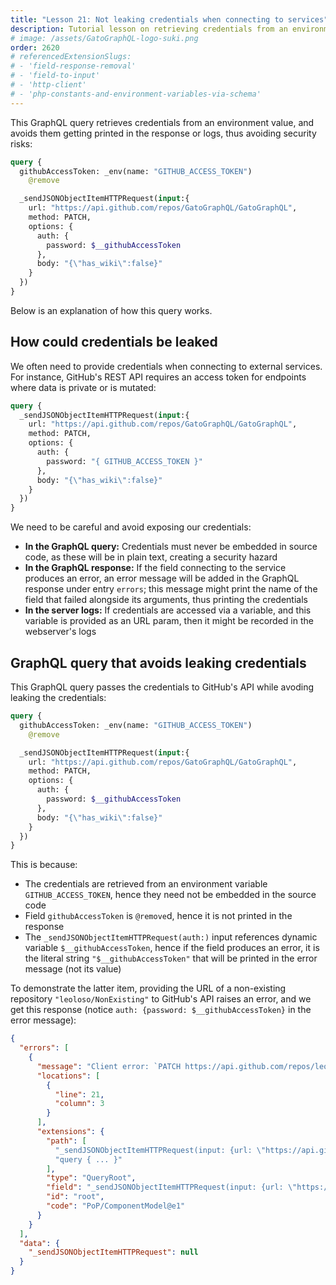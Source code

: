 ```yaml
---
title: "Lesson 21: Not leaking credentials when connecting to services"
description: Tutorial lesson on retrieving credentials from an environment value, as to avoid them getting printed in the response or logs, thus avoiding security risks.
# image: /assets/GatoGraphQL-logo-suki.png
order: 2620
# referencedExtensionSlugs:
# - 'field-response-removal'
# - 'field-to-input'
# - 'http-client'
# - 'php-constants-and-environment-variables-via-schema'
---
```


This GraphQL query retrieves credentials from an environment value, and avoids them getting printed in the response or logs, thus avoiding security risks:

```graphql
query {
  githubAccessToken: _env(name: "GITHUB_ACCESS_TOKEN")
    @remove

  _sendJSONObjectItemHTTPRequest(input:{
    url: "https://api.github.com/repos/GatoGraphQL/GatoGraphQL",
    method: PATCH,
    options: {
      auth: {
        password: $__githubAccessToken
      },
      body: "{\"has_wiki\":false}"
    }
  })
}
```

Below is an explanation of how this query works.

## How could credentials be leaked

We often need to provide credentials when connecting to external services. For instance, GitHub's REST API requires an access token for endpoints where data is private or is mutated:

```graphql
query {
  _sendJSONObjectItemHTTPRequest(input:{
    url: "https://api.github.com/repos/GatoGraphQL/GatoGraphQL",
    method: PATCH,
    options: {
      auth: {
        password: "{ GITHUB_ACCESS_TOKEN }"
      },
      body: "{\"has_wiki\":false}"
    }
  })
}
```

We need to be careful and avoid exposing our credentials:

- **In the GraphQL query:** Credentials must never be embedded in source code, as these will be in plain text, creating a security hazard
- **In the GraphQL response:** If the field connecting to the service produces an error, an error message will be added in the GraphQL response under entry `errors`; this message might print the name of the field that failed alongside its arguments, thus printing the credentials
- **In the server logs:** If credentials are accessed via a variable, and this variable is provided as an URL param, then it might be recorded in the webserver's logs

## GraphQL query that avoids leaking credentials

This GraphQL query passes the credentials to GitHub's API while avoding leaking the credentials:

```graphql
query {
  githubAccessToken: _env(name: "GITHUB_ACCESS_TOKEN")
    @remove

  _sendJSONObjectItemHTTPRequest(input:{
    url: "https://api.github.com/repos/GatoGraphQL/GatoGraphQL",
    method: PATCH,
    options: {
      auth: {
        password: $__githubAccessToken
      },
      body: "{\"has_wiki\":false}"
    }
  })
}
```

This is because:

- The credentials are retrieved from an environment variable `GITHUB_ACCESS_TOKEN`, hence they need not be embedded in the source code
- Field `githubAccessToken` is `@remove`d, hence it is not printed in the response
- The `_sendJSONObjectItemHTTPRequest(auth:)` input references dynamic variable `$__githubAccessToken`, hence if the field produces an error, it is the literal string `"$__githubAccessToken"` that will be printed in the error message (not its value)

To demonstrate the latter item, providing the URL of a non-existing repository `"leoloso/NonExisting"` to GitHub's API raises an error, and we get this response (notice `auth: {password: $__githubAccessToken}` in the error message):

```json
{
  "errors": [
    {
      "message": "Client error: `PATCH https://api.github.com/repos/leoloso/NonExisting` resulted in a `404 Not Found` response:\n{\"message\":\"Not Found\",\"documentation_url\":\"https://docs.github.com/rest/repos/repos#update-a-repository\"}\n",
      "locations": [
        {
          "line": 21,
          "column": 3
        }
      ],
      "extensions": {
        "path": [
          "_sendJSONObjectItemHTTPRequest(input: {url: \"https://api.github.com/repos/leoloso/NonExisting\", method: PATCH, options: {auth: {password: $__githubAccessToken}, body: \"{\"has_wiki\":false}\"}})",
          "query { ... }"
        ],
        "type": "QueryRoot",
        "field": "_sendJSONObjectItemHTTPRequest(input: {url: \"https://api.github.com/repos/leoloso/NonExisting\", method: PATCH, options: {auth: {password: $__githubAccessToken}, body: \"{\"has_wiki\":false}\"}})",
        "id": "root",
        "code": "PoP/ComponentModel@e1"
      }
    }
  ],
  "data": {
    "_sendJSONObjectItemHTTPRequest": null
  }
}
```
